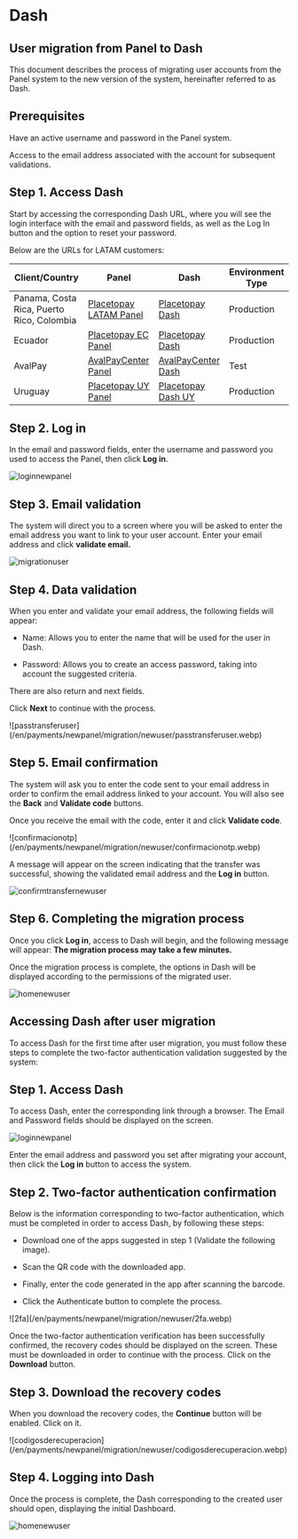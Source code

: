 

# Dash

## User migration from Panel to Dash

This document describes the process of migrating user accounts from the Panel system to the new version of the system, hereinafter referred to as Dash.

## Prerequisites

<Note type="error"> Have an active username and password in the Panel system.</Note>

<Note type="error"> Access to the email address associated with the account for subsequent validations.</Note>

## Step 1. Access Dash

Start by accessing the corresponding Dash URL, where you will see the login interface with the email and password fields, as well as the Log In button and the option to reset your password.  

Below are the URLs for LATAM customers: 

| Client/Country  | Panel                         | Dash                                                      | Environment Type |
|-----------------|-----------------------------------|----------------------------------------------------------------|------------------|
| Panama, Costa Rica, Puerto Rico, Colombia | [Placetopay LATAM Panel](https://panel.placetopay.com/)     | [Placetopay Dash](https://dash.placetopay.com/login)          | Production       |
| Ecuador          | [Placetopay EC Panel](https://panel.placetopay.ec/)    | [Placetopay Dash](https://dash.placetopay.ec/login)           | Production       |
| AvalPay          | [AvalPayCenter Panel](https://admin.test.avalpaycenter.com/) | [AvalPayCenter Dash](https://dash-test-gou.placetopay.com/login) | Test             |
| Uruguay          | [Placetopay UY Panel](https://panel.placetopay.uy/)    | [Placetopay Dash UY](https://dash.placetopay.uy/login)        | Production       |

## Step 2. Log in

In the email and password fields, enter the username and password you used to access the Panel, then click **Log in**.  

![loginnewpanel](/en/payments/newpanel/migration/newuser/loginnewpanel.webp)

## Step 3. Email validation

The system will direct you to a screen where you will be asked to enter the email address you want to link to your user account. Enter your email address and click **validate email.**  

![migrationuser](/en/payments/newpanel/migration/newuser/migrationuser.webp)

## Step 4. Data validation

When you enter and validate your email address, the following fields will appear:

- Name: Allows you to enter the name that will be used for the user in Dash. 

- Password: Allows you to create an access password, taking into account the suggested criteria.  

There are also return and next fields.  

Click **Next** to continue with the process.  

<CenteredContainer>
![passtransferuser](/en/payments/newpanel/migration/newuser/passtransferuser.webp)
</CenteredContainer>

## Step 5. Email confirmation

The system will ask you to enter the code sent to your email address in order to confirm the email address linked to your account. You will also see the **Back** and **Validate code** buttons.  

Once you receive the email with the code, enter it and click **Validate code**.  

<CenteredContainer>
![confirmacionotp](/en/payments/newpanel/migration/newuser/confirmacionotp.webp)
</CenteredContainer>

A message will appear on the screen indicating that the transfer was successful, showing the validated email address and the **Log in** button.

![confirmtransfernewuser](/en/payments/newpanel/migration/newuser/confirmtransfernewuser.webp)

## Step 6. Completing the migration process

Once you click **Log in**, access to Dash will begin, and the following message will appear: **The migration process may take a few minutes.**

Once the migration process is complete, the options in Dash will be displayed according to the permissions of the migrated user.  

![homenewuser](/en/payments/newpanel/migration/newuser/homenewuser.webp)

## Accessing Dash after user migration

To access Dash for the first time after user migration, you must follow these steps to complete the two-factor authentication validation suggested by the system:  

## Step 1. Access Dash

To access Dash, enter the corresponding link through a browser. The Email and Password fields should be displayed on the screen.  

![loginnewpanel](/en/payments/newpanel/migration/newuser/loginnewpanel.webp)

Enter the email address and password you set after migrating your account, then click the **Log in** button to access the system.  

## Step 2. Two-factor authentication confirmation

Below is the information corresponding to two-factor authentication, which must be completed in order to access Dash, by following these steps: 

- Download one of the apps suggested in step 1 (Validate the following image).

- Scan the QR code with the downloaded app.

- Finally, enter the code generated in the app after scanning the barcode.

- Click the Authenticate button to complete the process.

<CenteredContainer>
![2fa](/en/payments/newpanel/migration/newuser/2fa.webp)
</CenteredContainer>

Once the two-factor authentication verification has been successfully confirmed, the recovery codes should be displayed on the screen. These must be downloaded in order to continue with the process. Click on the **Download** button.  

## Step 3. Download the recovery codes

When you download the recovery codes, the **Continue** button will be enabled. Click on it. 

<CenteredContainer>
![codigosderecuperacion](/en/payments/newpanel/migration/newuser/codigosderecuperacion.webp)
</CenteredContainer>

## Step 4. Logging into Dash

Once the process is complete, the Dash corresponding to the created user should open, displaying the initial Dashboard.  

![homenewuser](/en/payments/newpanel/migration/newuser/homenewuser.webp)
